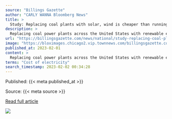 ```yaml
---
source: "Billings Gazette"
author: "CARLY WANNA Bloomberg News"
title: >
  Study: Replacing coal plants with solar, wind is cheaper than running them
description: >
  Replacing coal power plants across the United States with renewable energy projects would reduce carbon emissions and require less water. And it would save money.
url: "https://billingsgazette.com/news/national/study-replacing-coal-plants-with-solar-wind-is-cheaper-than-running-them/article_0f018934-371b-5316-a762-6e5490b216b8.html"
image: "https://bloximages.chicago2.vip.townnews.com/billingsgazette.com/content/tncms/assets/v3/editorial/0/f0/0f018934-371b-5316-a762-6e5490b216b8/63d9630b126ff.preview.jpg?crop=1763%2C926%2C0%2C124&resize=1200%2C630&order=crop%2Cresize"
published_at: 2023-02-01
content: >
  Replacing coal power plants across the United States with renewable energy projects would reduce carbon emissions and require less water.  And it would save money.  Nearly all existing U.S. coal plan… [+11448 chars]
terms: "Cost of electricity"
search_timestamp: 2023-02-02 00:34:28
---
```



Published: {{< meta published_at >}}


Source: {{< meta source >}}


[Read full article]({{< meta url >}}){target='_blank'}



![](`r rmarkdown::metadata$image[1]`)
